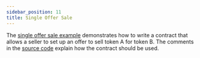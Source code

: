 ```yaml
---
sidebar_position: 11
title: Single Offer Sale
---
```


The [single offer sale example] demonstrates how to write a contract that allows
a seller to set up an offer to sell token A for token B. The comments in the
[source code] explain how the contract should be used.

[single offer sale example]: https://github.com/stellar/soroban-examples/tree/v0.1.0/single_offer
[source code]: https://github.com/stellar/soroban-examples/blob/v0.1.0/single_offer/src/lib.rs#L131
